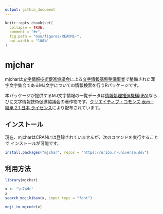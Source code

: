 ```yaml
---
output: github_document
---
```


<!-- README.md is generated from README.Rmd. Please edit that file -->

```r
knitr::opts_chunk$set(
  collapse = TRUE,
  comment = "#>",
  fig.path = "man/figures/README-",
  out.width = "100%"
)
```

# mjchar

<!-- badges: start -->
<!-- badges: end -->

mjcharは[文字情報技術促進協議会](https://moji.or.jp)による[文字情報基盤整備事業](https://moji.or.jp/mojikiban/)で整備された漢字文字集合であるMJ文字についての情報検索を行うRパッケージです。

本パッケージが提供するMJ文字情報の一覧データは[情報処理推進機構(IPA)](https://www.ipa.go.jp/)ならびに文字情報技術促進協議会の著作物です。[クリエイティブ・コモンズ 表示 – 継承 2.1 日本 ライセンス](https://creativecommons.org/licenses/by-sa/2.1/jp/)により配布されています。

## インストール

現在、mjcharはCRANには登録されていませんが、次のコマンドを実行することで インストールが可能です。

``` r
install.packages("mjchar", repos = "https://uribo.r-universe.dev")
```

## 利用方法

```r
library(mjchar)
```

```r
x <- "\u74dc"
x
search_mojikiban(x, input_type = "font")

moji_to_mjcode(x)
```

